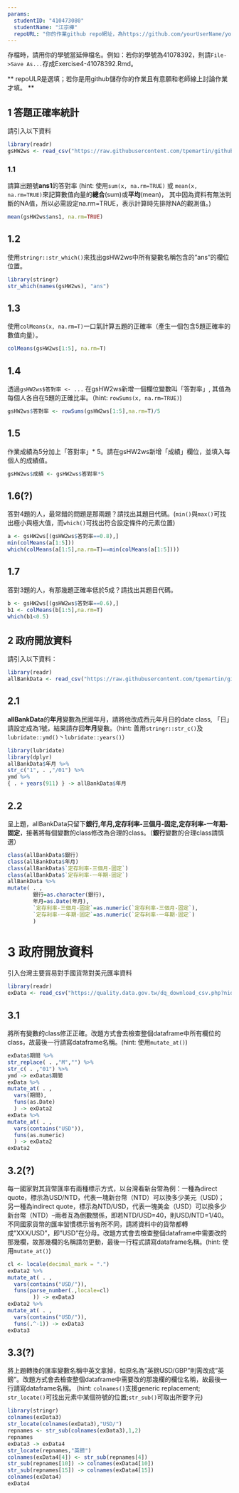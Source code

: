 ```yaml
---
params:
  studentID: "410473080"
  studentName: "江宗樺"
  repoURL: "你的作業github repo網址，為https://github.com/yourUserName/yourRepoName"
---
```

存檔時，請用你的學號當延伸檔名。例如：若你的學號為41078392，則請`File->Save As...`存成Exercise4-41078392.Rmd。

** repoULR是選填；若你是用github儲存你的作業且有意願和老師線上討論作業才填。 **

## 1 答題正確率統計

請引入以下資料  
```r
library(readr)
gsHW2ws <- read_csv("https://raw.githubusercontent.com/tpemartin/github-data/master/gsHW2ws.csv")
```

### 1.1 
請算出題號**ans1**的答對率
(hint: 使用`sum(x, na.rm=TRUE)` 或 `mean(x, na.rm=TRUE)`來記算數值向量的**總合**(sum)或**平均**(mean)， 其中因為資料有無法判斷的NA值，所以必需設定na.rm=TRUE，表示計算時先排除NA的觀測值。)
```r
mean(gsHW2ws$ans1, na.rm=TRUE)
```

## 1.2
使用`stringr::str_which()`來找出gsHW2ws中所有變數名稱包含的"ans"的欄位位置。
```r
library(stringr)
str_which(names(gsHW2ws), "ans")
```

## 1.3
使用`colMeans(x, na.rm=T)`一口氣計算五題的正確率（產生一個包含5題正確率的數值向量）。
```r
colMeans(gsHW2ws[1:5], na.rm=T)
```

## 1.4
透過`gsHW2ws$答對率 <- ...` 在gsHW2ws新增一個欄位變數叫「答對率」, 其值為每個人各自在5題的正確比率。（hint: `rowSums(x, na.rm=TRUE)`) 
```r
gsHW2ws$答對率 <- rowSums(gsHW2ws[1:5],na.rm=T)/5
```

## 1.5
作業成績為5分加上「答對率」* 5。請在gsHW2ws新增「成績」欄位，並填入每個人的成績值。  
```r
gsHW2ws$成績 <- gsHW2ws$答對率*5
```

## 1.6(?)
答對4題的人，最常錯的問題是那兩題？請找出其題目代碼。(`min()`與`max()`可找出極小與極大值，而`which()`可找出符合設定條件的元素位置)
```r
a <- gsHW2ws[(gsHW2ws$答對率==0.8),]
min(colMeans(a[1:5]))
which(colMeans(a[1:5],na.rm=T)==min(colMeans(a[1:5])))
```

## 1.7
答對3題的人，有那幾題正確率低於5成？請找出其題目代碼。
```r
b <- gsHW2ws[(gsHW2ws$答對率==0.6),]
b1 <- colMeans(b[1:5],na.rm=T)
which(b1<0.5)
```

## 2 政府開放資料

請引入以下資料：
```r
library(readr)
allBankData <- read_csv("https://raw.githubusercontent.com/tpemartin/github-data/master/allBankData.csv")
```


## 2.1
**allBankData**的**年月**變數為民國年月，請將他改成西元年月日的date class, 「日」請設定成為1號，結果請存回**年月**變數。（hint: 善用`stringr::str_c()`及`lubridate::ymd()`丶`lubridate::years()`）

```r
library(lubridate)
library(dplyr)
allBankData$年月 %>%
str_c("1", . ,"/01") %>%
ymd %>%
{ . + years(911) } -> allBankData$年月
```

## 2.2
呈上題，allBankData只留下**銀行,年月,定存利率-三個月-固定,定存利率-一年期-固定**，接著將每個變數的class修改為合理的class。（**銀行**變數的合理class請慎選）
```r
class(allBankData$銀行)
class(allBankData$年月)
class(allBankData$`定存利率-三個月-固定`)
class(allBankData$`定存利率-一年期-固定`)
allBankData %>%
mutate( . ,
        銀行=as.character(銀行),
        年月=as.Date(年月),     
        `定存利率-三個月-固定`=as.numeric(`定存利率-三個月-固定`),
        `定存利率-一年期-固定`=as.numeric(`定存利率-一年期-固定`)
        )

```

# 3 政府開放資料
引入台灣主要貿易對手國貨幣對美元匯率資料
```r
library(readr)
exData <- read_csv("https://quality.data.gov.tw/dq_download_csv.php?nid=6563&md5_url=9f65bdb6752389dc713acc27e93c1c38")
```

## 3.1
將所有變數的class修正正確。改題方式會去檢查整個dataframe中所有欄位的class，故最後一行請寫dataframe名稱。(hint: 使用`mutate_at()`)
```r
exData$期間 %>%
str_replace( . ,"M","") %>%
str_c( . ,"01") %>%
ymd -> exData$期間
exData %>%
mutate_at( . ,
  vars(期間),
  funs(as.Date)
  ) -> exData2
exData %>%
mutate_at( . ,
  vars(contains("USD")),
  funs(as.numeric)
  ) -> exData2
exData2

```

## 3.2(?)
每一國家對其貨幣匯率有兩種標示方式，以台灣看新台幣為例：一種為direct quote，標示為USD/NTD，代表一塊新台幣（NTD）可以換多少美元（USD)； 另一種為indirect quote，標示為NTD/USD，代表一塊美金（USD）可以換多少新台幣（NTD）--兩者互為倒數關係，即若NTD/USD=40，則USD/NTD=1/40。不同國家貨幣的匯率習慣標示皆有所不同，請將資料中的貨幣都轉成"XXX/USD"，即"USD"在分母。改題方式會去檢查整個dataframe中需要改的那幾欄，故那幾欄的名稱請勿更動，最後一行程式請寫dataframe名稱。(hint: 使用`mutate_at()`) 

```r
cl <- locale(decimal_mark = ".")
exData2 %>%
mutate_at( . ,
  vars(contains("USD/")),
  funs(parse_number(.,locale=cl)
        )) -> exData3
exData2 %>%
mutate_at( . ,
  vars(contains("USD/")),
  funs(.^-1)) -> exData3
exData3
```

## 3.3(?)
將上題轉換的匯率變數名稱中英文拿掉，如原名為"英鎊USD/GBP"則需改成"英鎊"。改題方式會去檢查整個dataframe中需要改的那幾欄的欄位名稱，故最後一行請寫dataframe名稱。
(hint: `colnames()`支援generic replacement; `str_locate()`可找出元素中某個符號的位置;`str_sub()`可取出所要字元)
```r
library(stringr)
colnames(exData3)
str_locate(colnames(exData3),"USD/")
repnames <- str_sub(colnames(exData3),1,2)
repnames
exData3 -> exData4
str_locate(repnames,"英鎊")
colnames(exData4[4]) <- str_sub(repnames[4]) 
str_sub(repnames[10]) -> colnames(exData4[10])
str_sub(repnames[15]) -> colnames(exData4[15])
colnames(exData4)
exData4
```



